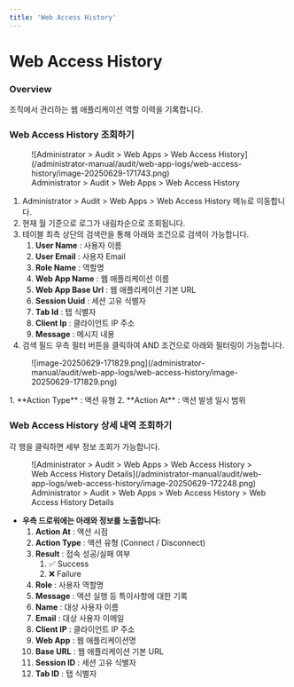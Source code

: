 ```yaml
---
title: 'Web Access History'
---
```


# Web Access History

### Overview

조직에서 관리하는 웹 애플리케이션 역할 이력을 기록합니다.

### Web Access History 조회하기

<figure data-layout="center" data-align="center">
![Administrator &gt; Audit &gt; Web Apps &gt; Web Access History](/administrator-manual/audit/web-app-logs/web-access-history/image-20250629-171743.png)
<figcaption>
Administrator &gt; Audit &gt; Web Apps &gt; Web Access History
</figcaption>
</figure>

1. Administrator &gt; Audit &gt; Web Apps &gt; Web Access History 메뉴로 이동합니다.
2. 현재 월 기준으로 로그가 내림차순으로 조회됩니다.
3. 테이블 최측 상단의 검색란을 통해 아래와 조건으로 검색이 가능합니다.
    1.  **User Name**  : 사용자 이름
    2.  **User Email**  : 사용자 Email
    3.  **Role Name**  : 역할명
    4.  **Web App Name**  : 웹 애플리케이션 이름
    5.  **Web App Base Url**  : 웹 애플리케이션 기본 URL
    6.  **Session Uuid**  : 세션 고유 식별자
    7.  **Tab Id** : 탭 식별자
    8.  **Client Ip**  : 클라이언트 IP 주소
    9.  **Message**  : 메시지 내용
4. 검색 필드 우측 필터 버튼을 클릭하여 AND 조건으로 아래와 필터링이 가능합니다.
  <figure data-layout="center" data-align="center">
  ![image-20250629-171829.png](/administrator-manual/audit/web-app-logs/web-access-history/image-20250629-171829.png)
  </figure>
    1.  **Action Type**  : 액션 유형 
    2.  **Action At**  : 액션 발생 일시 범위

### Web Access History 상세 내역 조회하기

각 행을 클릭하면 세부 정보 조회가 가능합니다.

<figure data-layout="center" data-align="center">
![Administrator &gt; Audit &gt; Web Apps &gt; Web Access History &gt; Web Access History Details](/administrator-manual/audit/web-app-logs/web-access-history/image-20250629-172248.png)
<figcaption>
Administrator &gt; Audit &gt; Web Apps &gt; Web Access History &gt; Web Access History Details
</figcaption>
</figure>

*  **우측 드로워에는 아래와 정보를 노출합니다:** 
    1.  **Action At**  : 액션 시점
    2.  **Action Type**  : 액션 유형 (Connect / Disconnect)
    3.  **Result**  : 접속 성공/실패 여부
        1. ✅ Success
        2. ❌ Failure
    4.  **Role**  : 사용자 역할명
    5.  **Message**  : 액션 실행 등 특이사항에 대한 기록
    6.  **Name**  : 대상 사용자 이름
    7.  **Email**  : 대상 사용자 이메일
    8.  **Client IP**  : 클라이언트 IP 주소
    9.  **Web App**  : 웹 애플리케이션명
    10.  **Base URL**  : 웹 애플리케이션 기본 URL
    11.  **Session ID**  : 세션 고유 식별자
    12.  **Tab ID**  : 탭 식별자
